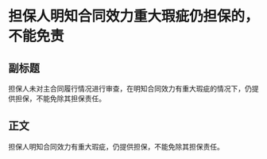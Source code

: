 # 担保人明知合同效力重大瑕疵仍担保的，不能免责
## 副标题
担保人未对主合同履行情况进行审查，在明知合同效力有重大瑕疵的情况下，仍提供担保，不能免除其担保责任。
## 正文
担保人明知合同效力有重大瑕疵，仍提供担保，不能免除其担保责任。